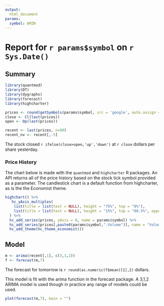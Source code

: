 ```yaml
---
output: 
  html_document
params:
  symbol: AMZN
---
```

  
# Report for `r params$symbol` on `r Sys.Date()`

## Summary

```r

library(quantmod)
library(DT)
library(dygraphs)
library(forecast)
library(highcharter)

prices <- round(getSymbols(params$symbol, src = 'google', auto.assign = FALSE), 2)
close <- Cl(last(prices))
open <- Op(last(prices))

recent <- last(prices, n=90)
recent_nv <- recent[,-5]

```

The stock closed `r ifelse(close>open,'up','down')` at `r close` dollars per share yesterday.

### Price History

The chart below is made with the `quantmod` and `highcharter` R packages. An API returns all of the price history based on the stock tick symbol provided as a parameter. The candlestick chart is a default function from highcharter, as is the the Economist theme.


```r

highchart() %>% 
   hc_yAxis_multiples(
    list(title = list(text = NULL), height = "75%", top = "0%"),
    list(title = list(text = NULL), height = "15%", top = "80.5%", opposite = TRUE)
  ) %>%
  hc_add_series(prices, yAxis = 0, name = params$symbol) %>% 
  hc_add_series(prices[,paste0(params$symbol,".Volume")], name = "Volume", type = "column", yAxis = 1) %>% 
  hc_add_theme(hc_theme_economist())
```

## Model

```r
m <- arima(recent[,1], c(3,1,2))
f <- forecast(m,7)
```

The forecast for tomorrow is `r round(as.numeric(f$mean)[1],2)` dollars.

This model is fit with the arima function in the forecast package. A 3,1,2 ARIMA model is used though in practice any range of models could be used.

```r
plot(forecast(m,7), main = "")
```


